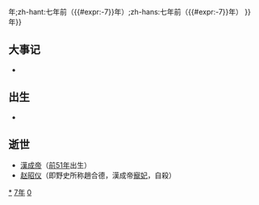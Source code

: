 {{noteTA
|1=zh:{{#expr:{{CURRENTYEAR}}-7}}年;zh-hant:七年前（{{#expr:{{CURRENTYEAR}}-7}}年）;zh-hans:七年前（{{#expr:{{CURRENTYEAR}}-7}}年）
}}
{{not|{{#expr:{{CURRENTYEAR}}-7}}年}}
{{yearTOC|-7|西汉'''[[绥和|绥和]]二年'''}}

== 大事记 ==
*

== 出生 ==
*
== 逝世 ==
{{Wikisource year mention}}
* [[漢成帝|漢成帝]]（[[前51年|前51年]]出生）
* [[赵昭仪|赵昭仪]]（即野史所称趙合德，漢成帝[[寵妃|寵妃]]，自殺）

[[Category:前7年|*]]
[[Category:前0年代|7年]]
[[Category:前1世纪各年|0]]